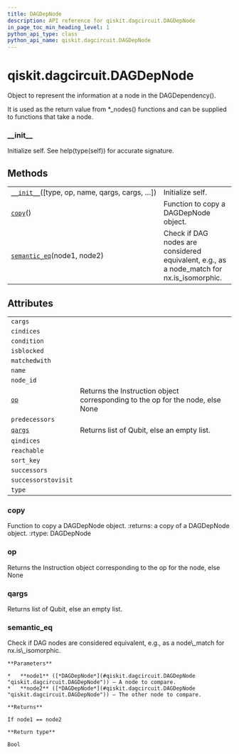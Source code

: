 ```yaml
---
title: DAGDepNode
description: API reference for qiskit.dagcircuit.DAGDepNode
in_page_toc_min_heading_level: 1
python_api_type: class
python_api_name: qiskit.dagcircuit.DAGDepNode
---
```


# qiskit.dagcircuit.DAGDepNode

<Class id="qiskit.dagcircuit.DAGDepNode" isDedicatedPage={true} github="https://github.com/qiskit/qiskit/tree/stable/0.17/qiskit/dagcircuit/dagdepnode.py" signature="DAGDepNode(type=None, op=None, name=None, qargs=None, cargs=None, condition=None, successors=None, predecessors=None, reachable=None, matchedwith=None, successorstovisit=None, isblocked=None, qindices=None, cindices=None, nid=- 1)">
  Object to represent the information at a node in the DAGDependency().

  It is used as the return value from \*\_nodes() functions and can be supplied to functions that take a node.

  ### \_\_init\_\_

  <Function id="qiskit.dagcircuit.DAGDepNode.__init__" signature="__init__(type=None, op=None, name=None, qargs=None, cargs=None, condition=None, successors=None, predecessors=None, reachable=None, matchedwith=None, successorstovisit=None, isblocked=None, qindices=None, cindices=None, nid=- 1)">
    Initialize self. See help(type(self)) for accurate signature.
  </Function>

  ## Methods

  |                                                                                                                                  |                                                                                             |
  | -------------------------------------------------------------------------------------------------------------------------------- | ------------------------------------------------------------------------------------------- |
  | [`__init__`](#qiskit.dagcircuit.DAGDepNode.__init__ "qiskit.dagcircuit.DAGDepNode.__init__")(\[type, op, name, qargs, cargs, …]) | Initialize self.                                                                            |
  | [`copy`](#qiskit.dagcircuit.DAGDepNode.copy "qiskit.dagcircuit.DAGDepNode.copy")()                                               | Function to copy a DAGDepNode object.                                                       |
  | [`semantic_eq`](#qiskit.dagcircuit.DAGDepNode.semantic_eq "qiskit.dagcircuit.DAGDepNode.semantic_eq")(node1, node2)              | Check if DAG nodes are considered equivalent, e.g., as a node\_match for nx.is\_isomorphic. |

  ## Attributes

  |                                                                                     |                                                                                |
  | ----------------------------------------------------------------------------------- | ------------------------------------------------------------------------------ |
  | `cargs`                                                                             |                                                                                |
  | `cindices`                                                                          |                                                                                |
  | `condition`                                                                         |                                                                                |
  | `isblocked`                                                                         |                                                                                |
  | `matchedwith`                                                                       |                                                                                |
  | `name`                                                                              |                                                                                |
  | `node_id`                                                                           |                                                                                |
  | [`op`](#qiskit.dagcircuit.DAGDepNode.op "qiskit.dagcircuit.DAGDepNode.op")          | Returns the Instruction object corresponding to the op for the node, else None |
  | `predecessors`                                                                      |                                                                                |
  | [`qargs`](#qiskit.dagcircuit.DAGDepNode.qargs "qiskit.dagcircuit.DAGDepNode.qargs") | Returns list of Qubit, else an empty list.                                     |
  | `qindices`                                                                          |                                                                                |
  | `reachable`                                                                         |                                                                                |
  | `sort_key`                                                                          |                                                                                |
  | `successors`                                                                        |                                                                                |
  | `successorstovisit`                                                                 |                                                                                |
  | `type`                                                                              |                                                                                |

  ### copy

  <Function id="qiskit.dagcircuit.DAGDepNode.copy" signature="copy()">
    Function to copy a DAGDepNode object. :returns: a copy of a DAGDepNode object. :rtype: DAGDepNode
  </Function>

  ### op

  <Function id="qiskit.dagcircuit.DAGDepNode.op" signature="property op">
    Returns the Instruction object corresponding to the op for the node, else None
  </Function>

  ### qargs

  <Function id="qiskit.dagcircuit.DAGDepNode.qargs" signature="property qargs">
    Returns list of Qubit, else an empty list.
  </Function>

  ### semantic\_eq

  <Function id="qiskit.dagcircuit.DAGDepNode.semantic_eq" signature="static semantic_eq(node1, node2)">
    Check if DAG nodes are considered equivalent, e.g., as a node\_match for nx.is\_isomorphic.

    **Parameters**

    *   **node1** ([*DAGDepNode*](#qiskit.dagcircuit.DAGDepNode "qiskit.dagcircuit.DAGDepNode")) – A node to compare.
    *   **node2** ([*DAGDepNode*](#qiskit.dagcircuit.DAGDepNode "qiskit.dagcircuit.DAGDepNode")) – The other node to compare.

    **Returns**

    If node1 == node2

    **Return type**

    Bool
  </Function>
</Class>

